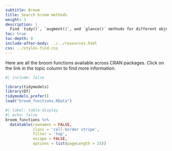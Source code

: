 ```yaml
---
subtitle: Broom
title: Search broom methods
weight: 3
description: | 
  Find `tidy()`, `augment()`, and `glance()` methods for different objects.
toc: true
toc-depth: 0
include-after-body: ../../resources.html
css: ../styles-find.css
---
```


Here are all the broom functions available across CRAN packages. Click on the link in the topic column to find more information.



```r
#| include: false

library(tidymodels)
library(DT)
tidymodels_prefer()
load("broom_functions.RData")
```

```r
#| label: table-display
#| echo: false
broom_functions %>% 
  datatable(rownames = FALSE,
            class = 'cell-border stripe',
            filter = 'top',
            escape = FALSE,
            options = list(pageLength = 25))
```

